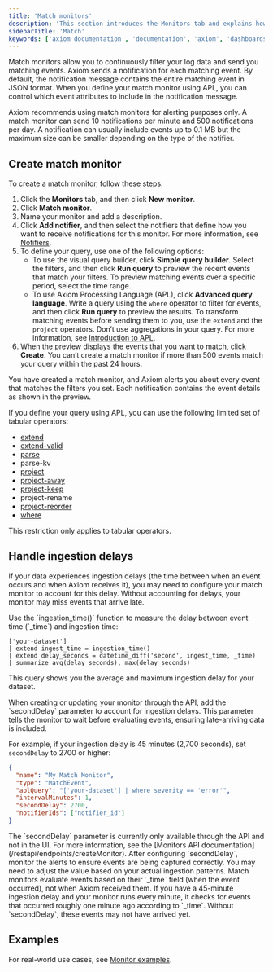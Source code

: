```yaml
---
title: 'Match monitors'
description: 'This section introduces the Monitors tab and explains how to create monitors.'
sidebarTitle: 'Match'
keywords: ['axiom documentation', 'documentation', 'axiom', 'dashboards', 'monitors', 'notifiers', 'slack', 'email', 'pagerduty', 'webhook', 'opsgenie', 'discord', 'discord webhook']
---
```


Match monitors allow you to continuously filter your log data and send you matching events. Axiom sends a notification for each matching event. By default, the notification message contains the entire matching event in JSON format. When you define your match monitor using APL, you can control which event attributes to include in the notification message.

Axiom recommends using match monitors for alerting purposes only. A match monitor can send 10 notifications per minute and 500 notifications per day. A notification can usually include events up to 0.1 MB but the maximum size can be smaller depending on the type of the notifier.

## Create match monitor

To create a match monitor, follow these steps:

1. Click the **Monitors** tab, and then click **New monitor**.
1. Click **Match monitor**.
1. Name your monitor and add a description.
1. Click **Add notifier**, and then select the notifiers that define how you want to receive notifications for this monitor. For more information, see [Notifiers](#notifiers).
1. To define your query, use one of the following options:
    - To use the visual query builder, click **Simple query builder**. Select the filters, and then click **Run query** to preview the recent events that match your filters. To preview matching events over a specific period, select the time range.
    - To use Axiom Processing Language (APL), click **Advanced query language**. Write a query using the `where` operator to filter for events, and then click **Run query** to preview the results. To transform matching events before sending them to you, use the `extend` and the `project` operators. Don’t use aggregations in your query. For more information, see [Introduction to APL](/apl/introduction).
1. When the preview displays the events that you want to match, click **Create**. You can’t create a match monitor if more than 500 events match your query within the past 24 hours.

You have created a match monitor, and Axiom alerts you about every event that matches the filters you set. Each notification contains the event details as shown in the preview.

<Info>
If you define your query using APL, you can use the following limited set of tabular operators:

- [extend](/apl/tabular-operators/extend-operator)
- [extend-valid](/apl/tabular-operators/extend-valid-operator)
- [parse](/apl/tabular-operators/parse-operator)
- parse-kv
- [project](/apl/tabular-operators/project-operator)
- [project-away](/apl/tabular-operators/project-away-operator)
- [project-keep](/apl/tabular-operators/project-keep-operator)
- project-rename
- [project-reorder](/apl/tabular-operators/project-reorder-operator)
- [where](/apl/tabular-operators/where-operator)

This restriction only applies to tabular operators.
</Info>

## Handle ingestion delays

If your data experiences ingestion delays (the time between when an event occurs and when Axiom receives it), you may need to configure your match monitor to account for this delay. Without accounting for delays, your monitor may miss events that arrive late.

<Steps>
<Step title="Identify your ingestion delay">
Use the `ingestion_time()` function to measure the delay between event time (`_time`) and ingestion time:

```kusto
['your-dataset']
| extend ingest_time = ingestion_time()
| extend delay_seconds = datetime_diff('second', ingest_time, _time)
| summarize avg(delay_seconds), max(delay_seconds)
```

This query shows you the average and maximum ingestion delay for your dataset.
</Step>

<Step title="Configure the secondDelay parameter">
When creating or updating your monitor through the API, add the `secondDelay` parameter to account for ingestion delays. This parameter tells the monitor to wait before evaluating events, ensuring late-arriving data is included.

For example, if your ingestion delay is 45 minutes (2,700 seconds), set `secondDelay` to 2700 or higher:

```json
{
  "name": "My Match Monitor",
  "type": "MatchEvent",
  "aplQuery": "['your-dataset'] | where severity == 'error'",
  "intervalMinutes": 1,
  "secondDelay": 2700,
  "notifierIds": ["notifier_id"]
}
```

<Note>
The `secondDelay` parameter is currently only available through the API and not in the UI. For more information, see the [Monitors API documentation](/restapi/endpoints/createMonitor).
</Note>
</Step>

<Step title="Verify the configuration">
After configuring `secondDelay`, monitor the alerts to ensure events are being captured correctly. You may need to adjust the value based on your actual ingestion patterns.
</Step>
</Steps>

<Tip>
Match monitors evaluate events based on their `_time` field (when the event occurred), not when Axiom received them. If you have a 45-minute ingestion delay and your monitor runs every minute, it checks for events that occurred roughly one minute ago according to `_time`. Without `secondDelay`, these events may not have arrived yet.
</Tip>

## Examples

For real-world use cases, see [Monitor examples](/monitor-data/monitor-examples).